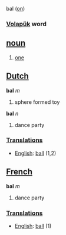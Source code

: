 bal ([[on]]) 
=== [[Volapük]] word === 
== [[noun]] == 
# [[one]]

==[[Dutch]]==

'''bal''' ''m''

# sphere formed toy

'''bal''' ''n''

# dance party

===[[Translation]]s===

*[[English]]: [[ball]] (1,2)

==[[French]]==

'''bal''' ''m''

# dance party

===[[Translation]]s===

*[[English]]: [[ball]] (1)